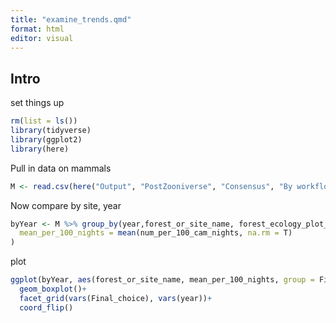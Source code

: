 ```yaml
---
title: "examine_trends.qmd"
format: html
editor: visual
---
```


## Intro

set things up

```r
rm(list = ls())
library(tidyverse)
library(ggplot2)
library(here)

```
Pull in data on mammals

```r
M <- read.csv(here("Output", "PostZooniverse", "Consensus", "By workflow", "wfn16695_wfv29.1", "NoCoW_class-15-Feb-2024-wfn16695_wfv29.1_consensus.csv"))
```
 
Now compare by site, year

```r
byYear <- M %>% group_by(year,forest_or_site_name, forest_ecology_plot_number, Final_choice) %>% summarise(
  mean_per_100_nights = mean(num_per_100_cam_nights, na.rm = T)
)
```
plot

```r
ggplot(byYear, aes(forest_or_site_name, mean_per_100_nights, group = Final_choice))+
  geom_boxplot()+
  facet_grid(vars(Final_choice), vars(year))+
  coord_flip()

```


